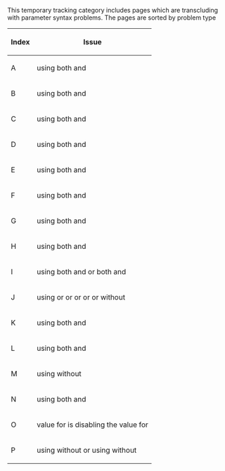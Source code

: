 {{tracking category}}
{{polluted category}}
{{empty category}}
This temporary tracking category includes pages which are transcluding {{tl|infobox country}} with parameter syntax problems.  The pages are sorted by problem type
{| class="wikitable"
! Index !! Issue
|-
| A || using both {{para|image_coat}} and {{para|image_symbol}}
|-
| B || using both {{para|alt_coat}} and {{para|alt_symbol}}
|-
| C || using both {{para|motto}} and {{para|national_motto}}
|-
| D || using both {{para|national_anthem}} and {{para|anthem}}
|-
| E || using both {{para|other_symbol}} and {{para|text_symbol}}
|-
| F || using both {{para|other_symbol_type}} and {{para|text_symbol_type}}
|-
| G || using both {{para|largest_city}} and {{para|largest_settlement}}
|-
| H || using both {{para|recognized_languages}} and {{para|recognised_languages}} 
|-
| I || using both {{para|recognized_national_languages}} and {{para|recognised_national_languages}} or both {{para|recognized_regional_languages}} and {{para|recognised_regional_languages}}
|-
| J || using {{para|recognized_languages}} or {{para|recognised_languages}} or {{para|recognized_national_languages}} or {{para|recognised_national_languages}} or {{para|recognized_regional_languages}} or {{para|recognised_regional_languages}} without {{para|official_languages}}
|-
| K || using both {{para|area_km2}} and {{para|area_ha}}
|-
| L || using both {{para|DST}} and {{para|time_zone_DST}}
|-
| M || using {{para|time_zone_DST}} without {{para|timezone}}
|-
| N || using both  {{para|patron_saint}} and {{para|patron_saints}}
|-
| O || value for {{para|sovereignty_type}} is disabling the value for {{para|established}}
|-
| P || using {{para|languages}} without {{para|languages_type}} or using {{para|languages2}} without {{para|languages2_type}}
|}